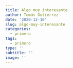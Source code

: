```yaml
---
title: Algo muy interesante
author: Tomás Gutiérrez
date: '2020-12-10'
slug: algo-muy-interesante
categories:
  - primero
tags:
  - primero
type: ''
subtitle: ''
image: ''
---
```

